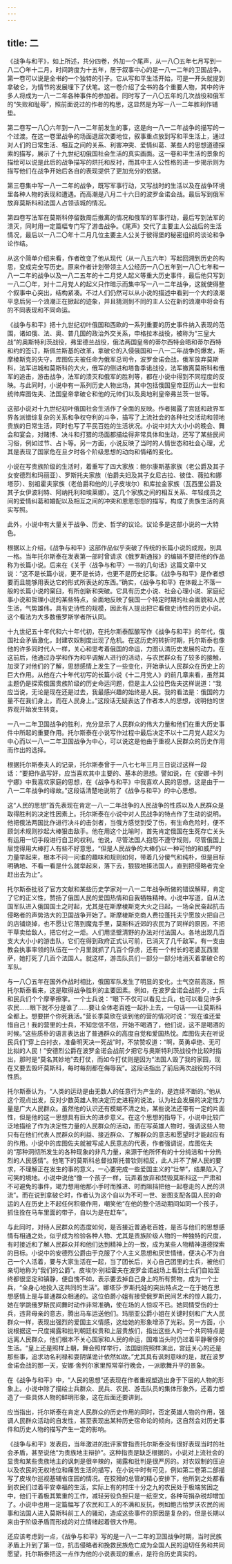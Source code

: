 ```yaml
---
---
---
```

title: 二
---





《战争与和平》，如上所述，共分四卷，外加一个尾声，从一八〇五年七月写到一八二〇年十二月，时间跨度为十五年，居于叙事中心的是一八一二年的卫国战争。第一卷可以说是全书的一个独特的引子。它从写和平生活开始，可是一开头就提到拿破仑，为情节的发展埋下了伏笔。这一卷介绍了全书的各个重要人物，其中的许多人将成为一八一二年各种事件的参加者。同时写了一八〇五年的几次战役和俄军的“失败和耻辱”，照前面说过的作者的构思，这显然是为写一八一二年胜利作铺垫。

第二卷写一八〇六年到一八一二年前发生的事，这是向一八一二年战争的描写的一个过渡。在这一卷里战争的场面退居次要地位，叙事重点放到写和平生活上，通过对人们的日常生活、相互之间的关系、利害冲突、爱情纠葛、某些人的思想道德探索的描写，展示了十九世纪初俄国社会生活的真实画面。这一卷和平生活的景象的描绘可以说是此后的战争描写的烘托和反衬，而其中主人公性格的进一步揭示则为描写他们在战争开始后各自的表现提供了更加充分的依据。

第三卷集中写一八一二年的战争，既写军事行动，又写战时的生活以及在战争环境里各种人物的表现和遭遇。而高潮是八月二十六日的波罗金诺会战。最后写到俄军放弃莫斯科和法国人占领该城的情况。

第四卷写法军在莫斯科停留数周后撤离的情况和俄军的军事行动，最后写到法军的溃灭，同时用一定篇幅专门写了游击战争。《尾声》交代了主要主人公战后的生活情况，最后以一八二〇年十二月几位主要主人公关于彼得堡的秘密组织的谈论和争论作结。

从这个简单介绍来看，作者改变了他从现代（从一八五六年）写起回溯到历史的构思，变成完全写历史。原来作者计划带领主人公经历一八〇五年到一八〇七年和一八一二年的战争以及一八二五年的十二月党人起义等重大历史事件，最后他只写到一八二〇年，对十二月党人的起义只作暗示而集中写一八一二年战争，这就使得整个叙事中心突出，结构紧凑。不过人们仍然可以从小说的描述中看到一个大的浪潮平息后另一个浪潮正在掀起的迹象，并且猜测到不同的主人公在新的浪潮中将会有的不同表现和不同命运。

《战争与和平》把十九世纪初叶俄国和西欧的一系列重要的历史事件纳入表现的范围，诸如俄、法、奥、普几国的政治外交关系，申格拉本战役，被称为“三皇大战”的奥斯特利茨战役，弗里德兰战役，俄法两国皇帝的蒂尔西特会晤和蒂尔西特和约的签订，斯佩兰斯基的改革，拿破仑的入侵俄国和一八一二年战争的爆发，斯摩棱斯克的失守，库图佐夫被任命为俄军总司令，波罗金诺会战，俄军放弃莫斯科，法军进城和莫斯科的大火，俄军的侧进和塔鲁季诺战役，法军撤离莫斯科和俄军的追击，游击战争，法军的溃灭和俄军的胜利等，都在小说中得到不同程度的反映。与此同时，小说中有一系列历史人物出场，其中包括俄国皇帝亚历山大一世和统帅库图佐夫、法国皇帝拿破仑和他的元帅们以及奥地利皇帝弗兰茨一世等。

这部小说对十九世纪初叶俄国社会生活作了全面的反映。作者揭露了宫廷和政界军界各派错综复杂的关系和争权夺利的斗争，描写了上流社会的各种社交活动和领地贵族的日常生活，同时也写了平民百姓的生活状况。小说中对大大小小的晚会、舞会和宴会，对赌博、决斗和打猎的场面都描绘得非常具体和生动，还写了某些民间习俗，例如过节、占卜等。另一方面，小说反映了当时的人情世态和社会心理，尤其是表现了国家危在旦夕时各个阶级思想的动向和情绪的变化。

小说在写贵族阶级的生活时，着重写了四大家族：鲍尔康斯基家族（老公爵及其子女安德烈和玛丽亚）、罗斯托夫家族（伯爵夫妇及其子女尼古拉、彼佳、薇拉和娜塔莎）、别祖霍夫家族（老伯爵和他的儿子皮埃尔）和库拉金家族（瓦西里公爵及其子女伊波利特、阿纳托利和埃莱娜）。这几个家族之间的相互关系、年轻成员之间的爱情纠葛和婚配以及相互之间的冲突和恩恩怨怨的描写，构成了贵族生活的真实写照。

此外，小说中有大量关于战争、历史、哲学的议论。议论多是这部小说的一大特色。

根据以上介绍，《战争与和平》这部作品似乎突破了传统的长篇小说的成规，别具一格。当年托尔斯泰在发表第一部时曾请求《俄罗斯通报》的编辑不要把他的作品称为长篇小说。后来在《关于〈战争与和平〉一书的几句话》这篇文章中又说：“这不是长篇小说，更不是长诗，也更不是历史纪事。《战争与和平》是作者想要而且能够用表达它的形式所表达的东西。”确实，《战争与和平》在体裁上不落一般的长篇小说的窠臼，有所创新和突破。它具有历史小说、社会心理小说、家庭纪事小说和哲理小说的某些特点，全面地反映了俄国一个特定时期的社会面貌和人民生活，气势雄伟，具有史诗性的规模，因此有人提出把它看做史诗性的历史小说。这个看法为大多数俄罗斯学者所认同。

十九世纪五十年代和六十年代初，在托尔斯泰酝酿写作《战争与和平》的年代，俄国社会矛盾激化，封建农奴制度出现了危机。在这历史的转折时期，托尔斯泰也像他的许多同时代人一样，关心和思考着俄国的命运，力图认清历史发展的动力。在这前后，他通过办学和作为和平调解人进行的活动，与农民群众有了较多的接触，加深了对他们的了解，思想感情上发生了一些变化，开始承认人民群众在历史上的巨大作用。从他在六十年代初写的长篇小说《十二月党人》的前几章来看，虽然其主题仍是探索俄国贵族阶级的历史命运问题，但是主人公拉巴佐夫这样说道：“我应当说，无论是现在还是过去，我最感兴趣的始终是人民。我的看法是：俄国的力量不在我们身上，而在人民身上。”这段话无疑表达了作者本人的思想，说明他的世界观开始发生转变。

一八一二年卫国战争的胜利，充分显示了人民群众的伟大力量和他们在重大历史事件中所起的重要作用。托尔斯泰在小说写作过程中最后决定不以十二月党人起义为中心而以一八一二年卫国战争为中心，可以说这是他由于重视人民群众的历史作用而作出的选择。

根据托尔斯泰夫人的记录，托尔斯泰曾于一八七七年三月三日说过这样一段话：“要把作品写好，应当喜欢其中主要的、基本的思想。譬如说，在《安娜·卡列宁娜》中我喜欢家庭的思想，在《战争与和平》中我喜欢人民的思想，这是由于一八一二年战争的缘故。”这段话清楚地说明了《战争与和平》的中心思想。

这“人民的思想”首先表现在肯定一八一二年战争的人民战争的性质以及人民群众是取得胜利的决定性因素上。托尔斯泰在小说中对人民战争的特点作了生动的说明。他把俄法两国比作进行决斗的击剑者，当俄方感觉到受了伤，有生命危险时，便不顾剑术规则抄起大棒狠击敌手。他在用这个比喻时，首先肯定俄国在生死存亡关头有运用一切手段进行自卫的权利。他说，尽管法国人抱怨不遵守规则，尽管俄国上层觉得用大棒打人有些不好意思，“但是人民战争的大棒仍以一种可怕的和威严的力量举起来，根本不问一问谁的趣味和规则如何，带着几分傻气和纯朴，但是目标明确地、不看一看是什么就举起来，落下去，狠狠地揍法国人，直到把侵略者完全赶出去为止”。

托尔斯泰批驳了官方文献和某些历史学家对一八一二年战争所做的错误解释，肯定了它的正义性，赞扬了俄国人民的爱国热情和自我牺牲精神。小说中写道，自从法国军队进入俄国国土之时起，尤其是在斯摩棱斯克大火之日起，一场全民奋起抗击侵略者的声势浩大的卫国战争开始了。斯摩棱斯克商人费拉蓬托夫宁愿放火把自己的店铺烧掉，也不愿让它落到魔鬼手里，莫斯科近郊的农民为了同样的原因，不把干草卖给敌人，把它付之一炬。人们用坚壁清野的办法对付法国人。各地出现几百支大大小小的游击队，它们在得到政府正式认可前，已消灭了几千敌军。有一支由教会执事率领的队伍在一个月里就抓了几百个俘虏，还有一个村长的老婆瓦西里萨，她打死了几百个法国人。就这样，游击队员们一部分一部分地消灭着拿破仑的军队。

与一八〇五年在国外作战时相比，俄国军队发生了明显的变化，士气空前高涨，照托尔斯泰看来，这是取得战争胜利的主要因素。例如，在波罗金诺会战前夕，士兵和民兵们个个摩拳擦掌。一个士兵说：“眼下不仅可以看见士兵，也可以看见许多农民……眼下就不分是谁了……要让全体老百姓一起扑上去，一句话——让莫斯科全都上。想要拼个你死我活。”营长季莫欣在谈到他的营的情况时说：“现在谁还爱惜自己！我的营里的士兵，不知您信不信，开始不喝酒了，他们说，这不是喝酒的时候。”这些质朴的语言表达出了普通群众的高度自觉和爱国热忱。库图佐夫在听说民兵们“穿上白衬衣，准备明天决一死战”时，不禁赞叹道：“啊，英勇卓绝、无可比拟的人民！”安德烈公爵在波罗金诺会战前夕把它与奥斯特利茨战役作比较时指出，那时是“莫名其妙地”去打仗，而如今打仗则是因为“法国人毁了我的家园，现在又要去毁坏莫斯科，每时每刻都在侮辱我”。这段话指出了前后两次战役的不同性质。

托尔斯泰认为，“人类的运动是由无数人的任意行为产生的，是连续不断的。”他从这个观点出发，反对少数英雄人物决定历史进程的说法，认为社会发展的决定性力量是广大人民群众。虽然他的认识还有模糊不清之处，某些说法还带有一定的片面性，但是他的这一思想具有巨大的进步意义。在这个思想的指导下，小说中比较广泛地描绘了作为决定性力量的人民群众的活动，而在写英雄人物时，强调这些人物只有在他们代表人民群众的利益、接近群众、了解群众的意志和愿望时才能起应有的作用。小说中的库图佐夫就被写成人民意志的代表，作者强调说，库图佐夫的“那种洞彻所发生的各种现象的非凡力量，来源于他所怀有的十分纯洁和十分热烈的人民感情”。他笔下的莫斯科总督拉斯托普钦则相反，此人并不了解人民的要求，不理解正在发生的事的意义，一心要完成一些爱国主义的“壮举”，结果陷入了可笑的境地。小说中说他“像一个孩子一样，玩弄着放弃和焚毁莫斯科这一严肃和不可避免的事件，竭力想用他那小手时而推进、时而阻挡把他一起卷走的人民的洪流”。而在说到拿破仑时，作者认为这个自以为不可一世、妄图支配各国人民的命运的人在历史上不起任何积极作用，嘲笑他“在他的整个活动期间如同一个孩子，抓住拴在马车里面的带子，自以为是在赶车”。

与此同时，对待人民群众的态度如何，是否接近普通老百姓，是否与他们的思想感情有相通之处，似乎成为检验各种人物、尤其是贵族阶级人物的一种独特的尺度，有时接近和了解人民群众并和他们达到精神上的一致，成为某些人物精神道德探索的目标。小说中的安德烈公爵由于克服了个人主义思想和厌世情绪，便决心不为自己一个人活着，要与大家生活在一起，当了团长后，关心自己团里的士兵，被他们亲切地称为“我们的公爵”。皮埃尔·别祖霍夫在波罗金诺战场上看到士兵们自始至终都很坚定和镇静，便自愧不如，表示要去掉自己身上的所有赘物，成为一个士兵，“全身心地投入这共同的生活”。娜塔莎·罗斯托娃的突出特点之一在于她在思想感情上是与普通群众相通的。这位伯爵小姐有接受俄罗斯民间艺术的惊人能力，她在学跳俄罗斯民间舞时动作非常准确，使在场的人惊叹不已。她同情受伤的士兵，违背母亲的意志，腾出马车运送他们。玛丽亚公爵小姐在关键时刻和广大人民群众一样，表现出强烈的爱国主义情感，这给她的形象增添了光彩。另一方面，小说根据这一尺度揭露和批判朝廷权贵和上层贵族们，指出这些人的一个共同特点是远离人民群众，他们根本不关心国家和人民的命运，国难当头时仍过着平静奢侈的生活。“皇上还是照样上朝，舞会照样举行，法国剧院照样演出，宫廷关心的还是那些事，追求功名利禄和耍阴谋诡计依然如故。”尤其具有讽刺意味的是，就在波罗金诺会战的那一天，安娜·舍列尔家里照常举行晚会，一派歌舞升平的景象。

在《战争与和平》中，“人民的思想”还表现在作者重视塑造出身于下层的人物的形象上。小说中除了描绘士兵群众、民兵、农民、游击队员的集体形象外，还着力塑造了一些具体人物的鲜明形象，这在后面还要讲到。

应当指出，托尔斯泰在肯定人民群众的历史作用的同时，否定英雄人物的作用，强调人民群众活动的自发性，甚至表现出某种历史宿命论的倾向，这自然会对历史事件和历史人物的描写产生一定的影响。

《战争与和平》发表后，当年激进的批评家曾指责托尔斯泰没有很好表现当时的社会矛盾，甚至说他“为贵族地主辩护”。这种指责是缺乏根据的。小说对上流社会的显贵和某些贵族地主的讽刺是很辛辣的，揭露和批判是很严厉的。对农奴制的压迫以及农民的无权地位和痛苦生活的描写，在小说中时有可见，例如第二卷第二部描写了皮埃尔巡视基辅省庄园的情况。在狡猾的总管的精心安排下，他所到之处都看到农民们过着平安幸福的生活，实际上有的村庄十分之九的农民处于极端贫困之中，他们干着极其繁重的工作，减轻劳役负担只是一纸空文，各种苛捐杂税却增加了。小说中也用一定篇幅写了农民和工人的不满和反抗，例如鲍古恰罗沃农民的闹事和法国人进入莫斯科前工人的骚动，造成这些事件的原因是复杂的，但是长期以来由于阶级矛盾而形成的对立情绪起着很大作用。

还应该考虑到一点，《战争与和平》写的是一八一二年的卫国战争时期，当时民族矛盾上升到了第一位，抗击侵略者和挽救民族危亡成为全国人民的迫切任务和共同愿望，托尔斯泰把这一点作为他的小说表现的重点，是符合历史真实的。



